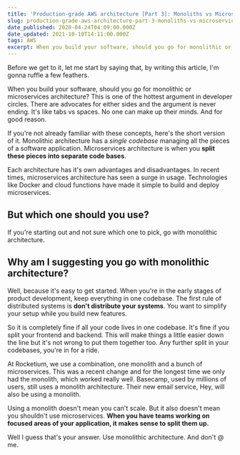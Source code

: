 ```yaml
---
title: 'Production-grade AWS architecture [Part 3]: Monoliths vs Microservices'
slug: production-grade-aws-architecture-part-3-monoliths-vs-microservices
date_published: 2020-04-24T04:09:00.000Z
date_updated: 2021-10-10T14:11:00.000Z
tags: AWS
excerpt: When you build your software, should you go for monolithic or microservices architecture? This is one of the hottest arguments in developer circles. There are advocates for either side and the argument is never-ending.
---
```


Before we get to it, let me start by saying that, by writing this article, I'm gonna ruffle a few feathers.

When you build your software, should you go for monolithic or microservices architecture? This is one of the hottest argument in developer circles. There are advocates for either sides and the argument is never ending. It's like tabs vs spaces. No one can make up their minds. And for good reason.

If you're not already familiar with these concepts, here's the short version of it. Monolithic architecture has a _single codebase_ managing all the pieces of a software application. Microservices architecture is when you **split these pieces into separate code bases**.

Each architecture has it's own advantages and disadvantages. In recent times, microservices architecture has seen a surge in usage. Technologies like Docker and cloud functions have made it simple to build and deploy microservices.

## But which one should you use?

If you're starting out and not sure which one to pick, go with monolithic architecture.

## Why am I suggesting you go with monolithic architecture?

Well, because it's easy to get started. When you're in the early stages of product development, keep everything in one codebase. The first rule of distributed systems is **don't distribute your systems**. You want to simplify your setup while you build new features.

So it is completely fine if all your code lives in one codebase. It's fine if you split your frontend and backend. This will make things a little easier down the line but it's not wrong to put them together too. Any further split in your codebases, you're in for a ride.

At Rocketium, we use a combination, one monolith and a bunch of microservices. This was a recent change and for the longest time we only had the monolith, which worked really well. Basecamp, used by millions of users, still uses a monolith architecture. Their new email service, Hey, will also be using a monolith.

Using a monolith doesn't mean you can't scale. But it also doesn't mean you shouldn't use microservices. **When you have teams working on focused areas of your application, it makes sense to split them up.**

Well I guess that's your answer. Use monolithic architecture. And don't @ me.

